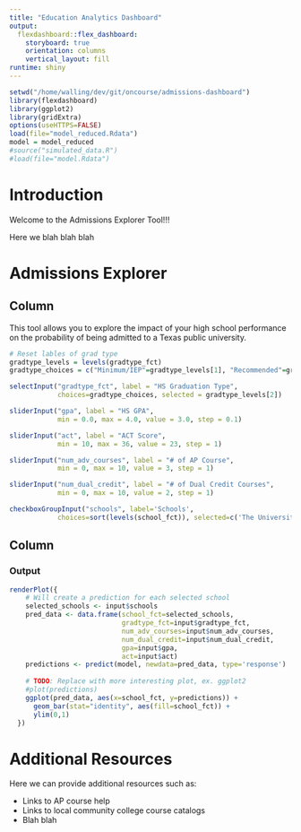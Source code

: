 ```yaml
---
title: "Education Analytics Dashboard"
output: 
  flexdashboard::flex_dashboard:
    storyboard: true
    orientation: columns
    vertical_layout: fill
runtime: shiny
---
```


```r
setwd("/home/walling/dev/git/oncourse/admissions-dashboard")
library(flexdashboard)
library(ggplot2)
library(gridExtra)
options(useHTTPS=FALSE)
load(file="model_reduced.Rdata")
model = model_reduced
#source("simulated_data.R")
#load(file="model.Rdata")
```

Introduction
=============================

Welcome to the Admissions Explorer Tool!!!

Here we blah blah blah



Admissions Explorer
=============================
Column {.sidebar}
-----------------------------------------------------------------------

This tool allows you to explore the impact of your high school performance on the probability of being
admitted to a Texas public university.


```r

# Reset lables of grad type
gradtype_levels = levels(gradtype_fct)
gradtype_choices = c("Minimum/IEP"=gradtype_levels[1], "Recommended"=gradtype_levels[2], "Distinguished"=gradtype_levels[3])

selectInput("gradtype_fct", label = "HS Graduation Type",
            choices=gradtype_choices, selected = gradtype_levels[2])

sliderInput("gpa", label = "HS GPA",
            min = 0.0, max = 4.0, value = 3.0, step = 0.1)

sliderInput("act", label = "ACT Score",
            min = 10, max = 36, value = 23, step = 1)

sliderInput("num_adv_courses", label = "# of AP Course",
            min = 0, max = 10, value = 3, step = 1)

sliderInput("num_dual_credit", label = "# of Dual Credit Courses",
            min = 0, max = 10, value = 2, step = 1)

checkboxGroupInput("schools", label='Schools',
            choices=sort(levels(school_fct)), selected=c('The University of Texas at Austin', 'Texas Tech University'))
```

Column
-----------------------------------------------------------------------

### Output

```r
renderPlot({
    # Will create a prediction for each selected school
    selected_schools <- input$schools
    pred_data <- data.frame(school_fct=selected_schools,
                            gradtype_fct=input$gradtype_fct,
                            num_adv_courses=input$num_adv_courses,
                            num_dual_credit=input$num_dual_credit,
                            gpa=input$gpa,
                            act=input$act)
    predictions <- predict(model, newdata=pred_data, type='response')
    
    # TODO: Replace with more interesting plot, ex. ggplot2
    #plot(predictions)
    ggplot(pred_data, aes(x=school_fct, y=predictions)) +
      geom_bar(stat="identity", aes(fill=school_fct)) +
      ylim(0,1)
  })
```

Additional Resources
=============================

Here we can provide additional resources such as:

* Links to AP course help
* Links to local community college course catalogs
* Blah blah